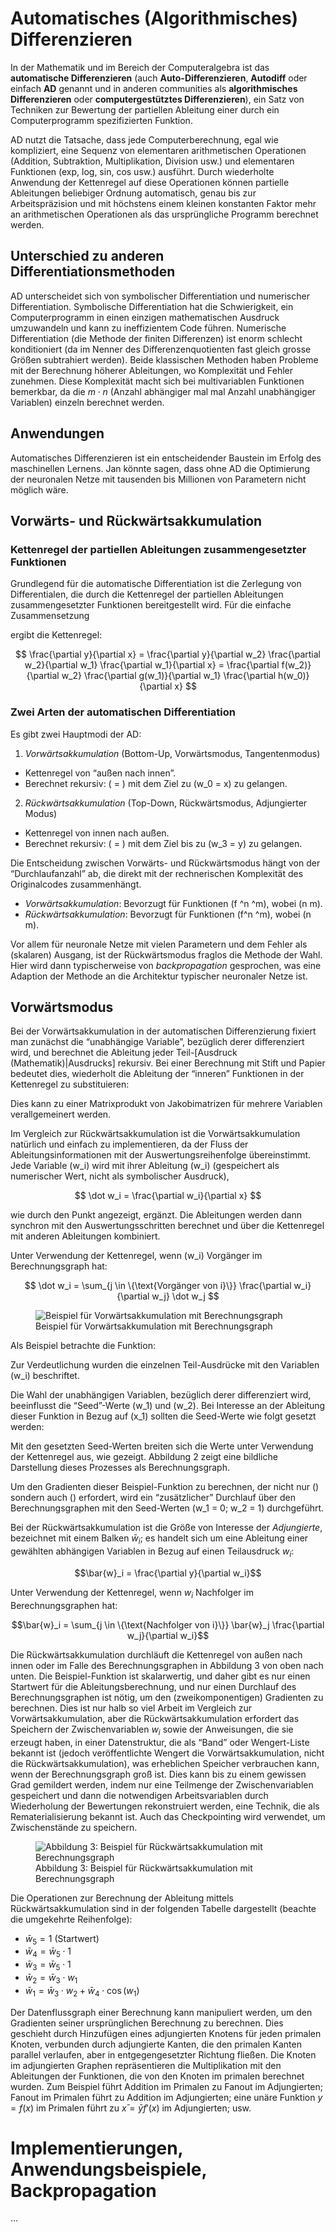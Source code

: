 # Automatisches (Algorithmisches) Differenzieren

In der Mathematik und im Bereich der Computeralgebra ist das **automatische
Differenzieren** (auch **Auto-Differenzieren**, **Autodiff** oder einfach **AD**
genannt und in anderen communities als **algorithmisches Differenzieren** oder
**computergestütztes Differenzieren**), ein Satz von Techniken zur Bewertung der
partiellen Ableitung einer durch ein Computerprogramm spezifizierten Funktion.

AD nutzt die Tatsache, dass jede Computerberechnung,
egal wie kompliziert, eine Sequenz von elementaren arithmetischen Operationen
(Addition, Subtraktion, Multiplikation, Division usw.) und elementaren
Funktionen (exp, log, sin, cos usw.) ausführt. Durch wiederholte Anwendung der
Kettenregel auf diese Operationen können partielle Ableitungen beliebiger
Ordnung automatisch, genau bis zur Arbeitspräzision und mit höchstens einem
kleinen konstanten Faktor mehr an arithmetischen Operationen als das
ursprüngliche Programm berechnet werden.

## Unterschied zu anderen Differentiationsmethoden

AD unterscheidet sich von symbolischer Differentiation
und numerischer Differentiation. Symbolische Differentiation hat die
Schwierigkeit, ein Computerprogramm in einen einzigen mathematischen Ausdruck
umzuwandeln und kann zu ineffizientem Code führen. Numerische Differentiation
(die Methode der finiten Differenzen) ist enorm schlecht konditioniert (da im Nenner des Differenzenquotienten fast gleich grosse Gr&ouml;&szlig;en subtrahiert werden).
Beide klassischen Methoden
haben Probleme mit der Berechnung höherer Ableitungen, wo Komplexität und Fehler
zunehmen. Diese Komplexit&auml;t macht sich bei multivariablen Funktionen
bemerkbar, da die $m \cdot n$ (Anzahl abh&auml;ngiger mal mal Anzahl unabh&auml;ngiger Variablen) einzeln berechnet werden. 

## Anwendungen

Automatisches Differenzieren ist ein entscheidender Baustein im Erfolg des
maschinellen Lernens. Jan k&ouml;nnte sagen, dass ohne AD die Optimierung der
neuronalen Netze mit tausenden bis Millionen von Parametern nicht m&ouml;glich
w&auml;re.

## Vorwärts- und Rückwärtsakkumulation

### Kettenregel der partiellen Ableitungen zusammengesetzter Funktionen

Grundlegend für die automatische Differentiation ist die Zerlegung von
Differentialen, die durch die Kettenregel der partiellen Ableitungen
zusammengesetzter Funktionen bereitgestellt wird. Für die einfache
Zusammensetzung

\begin{align}
y &= f(g(h(x))) = f(g(h(w_0))) = f(g(w_1)) = f(w_2) = w_3 \\
w_0 &= x \\ 
w_1 &= h(w_0) \\
w_2 &= g(w_1) \\
w_3 &= f(w_2) = y
\end{align}

ergibt die Kettenregel:

$$
\frac{\partial y}{\partial x} = \frac{\partial y}{\partial w_2} \frac{\partial w_2}{\partial w_1} \frac{\partial w_1}{\partial x} = \frac{\partial f(w_2)}{\partial w_2} \frac{\partial g(w_1)}{\partial w_1} \frac{\partial h(w_0)}{\partial x}
$$

### Zwei Arten der automatischen Differentiation

Es gibt zwei Hauptmodi der AD:

1. *Vorwärtsakkumulation* (Bottom-Up, Vorwärtsmodus, Tangentenmodus)

  - Kettenregel von "außen nach innen".
  - Berechnet rekursiv: \(\frac{\partial y}{\partial w_i} = \frac{\partial y}{\partial w_{i+1}} \frac{\partial w_{i+1}}{\partial w_{i}}\) mit dem Ziel zu \(w_0 = x\) zu gelangen.

2. *Rückwärtsakkumulation* (Top-Down, Rückwärtsmodus, Adjungierter Modus)

  - Kettenregel von innen nach außen.
  - Berechnet rekursiv: \(\frac{\partial w_i}{\partial x} = \frac{\partial w_i}{\partial w_{i-1}} \frac{\partial w_{i-1}}{\partial x}\) mit dem Ziel bis zu \(w_3 = y\) zu gelangen.

Die Entscheidung zwischen Vorwärts- und Rückwärtsmodus hängt von der "Durchlaufanzahl" ab, die direkt mit der rechnerischen Komplexität des Originalcodes zusammenhängt.

- *Vorwärtsakkumulation*: Bevorzugt für Funktionen \(f \colon \mathbb{R}^n \rightarrow \mathbb{R}^m\), wobei \(n \ll m\).
- *Rückwärtsakkumulation*: Bevorzugt für Funktionen \(f\colon \mathbb{R}^n \rightarrow \mathbb{R}^m\), wobei \(n \gg m\).

Vor allem f&uuml;r neuronale Netze mit vielen Parametern und dem Fehler als
(skalaren) Ausgang, ist der R&uuml;ckw&auml;rtsmodus fraglos die Methode der
Wahl. Hier wird dann typischerweise von *backpropagation* gesprochen, was eine
Adaption der Methode an die Architektur typischer neuronaler Netze ist.

## Vorw&auml;rtsmodus

Bei der Vorwärtsakkumulation in der automatischen Differenzierung fixiert man zunächst die "unabhängige Variable", bezüglich derer differenziert wird, und berechnet die Ableitung jeder Teil-[Ausdruck (Mathematik)|Ausdrucks] rekursiv. Bei einer Berechnung mit Stift und Papier bedeutet dies, wiederholt die Ableitung der "inneren" Funktionen in der Kettenregel zu substituieren:

\begin{align}
\frac{\partial y}{\partial x}
&= \frac{\partial y}{\partial w_{n-1}} \frac{\partial w_{n-1}}{\partial x} \\
&= \frac{\partial y}{\partial w_{n-1}} \left(\frac{\partial w_{n-1}}{\partial w_{n-2}} \frac{\partial w_{n-2}}{\partial x}\right) \\
&= \frac{\partial y}{\partial w_{n-1}} \left(\frac{\partial w_{n-1}}{\partial w_{n-2}} \left(\frac{\partial w_{n-2}}{\partial w_{n-3}} \frac{\partial w_{n-3}}{\partial x}\right)\right) \\
&= \cdots
\end{align}

Dies kann zu einer Matrixprodukt von Jakobimatrizen für mehrere Variablen verallgemeinert werden.

Im Vergleich zur Rückwärtsakkumulation ist die Vorwärtsakkumulation natürlich und einfach zu implementieren, da der Fluss der Ableitungsinformationen mit der Auswertungsreihenfolge übereinstimmt. Jede Variable \(w_i\) wird mit ihrer Ableitung \(\dot w_i\) (gespeichert als numerischer Wert, nicht als symbolischer Ausdruck),

$$
\dot w_i = \frac{\partial w_i}{\partial x}
$$

wie durch den Punkt angezeigt, ergänzt. Die Ableitungen werden dann synchron mit den Auswertungsschritten berechnet und über die Kettenregel mit anderen Ableitungen kombiniert.

Unter Verwendung der Kettenregel, wenn \(w_i\) Vorgänger im Berechnungsgraph hat:

$$
\dot w_i = \sum_{j \in \{\text{Vorgänger von i}\}} \frac{\partial w_i}{\partial w_j} \dot w_j
$$

![Beispiel für Vorwärtsakkumulation mit Berechnungsgraph](bilder/ForwardAccumulationAutomaticDifferentiation.png)

Als Beispiel betrachte die Funktion:

\begin{align*}
y
&= f(x_1, x_2) \\
&= x_1 x_2 + \sin x_1 \\
&= w_1 w_2 + \sin w_1 \\
&= w_3 + w_4 \\
&= w_5
\end{align*}

Zur Verdeutlichung wurden die einzelnen Teil-Ausdrücke mit den Variablen \(w_i\) beschriftet.

Die Wahl der unabhängigen Variablen, bezüglich derer differenziert wird, beeinflusst die "Seed"-Werte \(\dot w_1\) und \(\dot w_2\). Bei Interesse an der Ableitung dieser Funktion in Bezug auf \(x_1\) sollten die Seed-Werte wie folgt gesetzt werden:

\begin{align}
\dot w_1 = \frac{\partial w_1}{\partial x_1} = \frac{\partial x_1}{\partial x_1} = 1 \\
\dot w_2 = \frac{\partial w_2}{\partial x_1} = \frac{\partial x_2}{\partial x_1} = 0
\end{align}

Mit den gesetzten Seed-Werten breiten sich die Werte unter Verwendung der Kettenregel aus, wie gezeigt. Abbildung 2 zeigt eine bildliche Darstellung dieses Prozesses als Berechnungsgraph.

Um den Gradienten dieser Beispiel-Funktion zu berechnen, der nicht nur \(\frac{\partial y}{\partial x_1}\) sondern auch \(\frac{\partial y}{\partial x_2}\) erfordert, wird ein "zusätzlicher" Durchlauf über den Berechnungsgraphen mit den Seed-Werten \(\dot w_1 = 0; \dot w_2 = 1\) durchgeführt.

Bei der Rückwärtsakkumulation ist die Größe von Interesse der *Adjungierte*, bezeichnet mit einem Balken $\bar{w}_i$; es handelt sich um eine Ableitung einer gewählten abhängigen Variablen in Bezug auf einen Teilausdruck $w_i$:

$$\bar{w}_i = \frac{\partial y}{\partial w_i}$$

Unter Verwendung der Kettenregel, wenn $w_i$ Nachfolger im Berechnungsgraphen hat:

$$\bar{w}_i = \sum_{j \in \{\text{Nachfolger von i}\}} \bar{w}_j \frac{\partial w_j}{\partial w_i}$$

Die Rückwärtsakkumulation durchläuft die Kettenregel von außen nach innen oder im Falle des Berechnungsgraphen in Abbildung 3 von oben nach unten. Die Beispiel-Funktion ist skalarwertig, und daher gibt es nur einen Startwert für die Ableitungsberechnung, und nur einen Durchlauf des Berechnungsgraphen ist nötig, um den (zweikomponentigen) Gradienten zu berechnen. Dies ist nur halb so viel Arbeit im Vergleich zur Vorwärtsakkumulation, aber die Rückwärtsakkumulation erfordert das Speichern der Zwischenvariablen $w_i$ sowie der Anweisungen, die sie erzeugt haben, in einer Datenstruktur, die als "Band" oder Wengert-Liste bekannt ist (jedoch veröffentlichte Wengert die Vorwärtsakkumulation, nicht die Rückwärtsakkumulation), was erheblichen Speicher verbrauchen kann, wenn der Berechnungsgraph groß ist. Dies kann bis zu einem gewissen Grad gemildert werden, indem nur eine Teilmenge der Zwischenvariablen gespeichert und dann die notwendigen Arbeitsvariablen durch Wiederholung der Bewertungen rekonstruiert werden, eine Technik, die als Rematerialisierung bekannt ist. Auch das Checkpointing wird verwendet, um Zwischenstände zu speichern.

![Abbildung 3: Beispiel für Rückwärtsakkumulation mit Berechnungsgraph](bilder/ReverseaccumulationAD.png)

Die Operationen zur Berechnung der Ableitung mittels Rückwärtsakkumulation sind in der folgenden Tabelle dargestellt (beachte die umgekehrte Reihenfolge):

- $\bar{w}_5 = 1$ (Startwert)
- $\bar{w}_4 = \bar{w}_5 \cdot 1$
- $\bar{w}_3 = \bar{w}_5 \cdot 1$
- $\bar{w}_2 = \bar{w}_3 \cdot w_1$
- $\bar{w}_1 = \bar{w}_3 \cdot w_2 + \bar{w}_4 \cdot \cos(w_1)$

Der Datenflussgraph einer Berechnung kann manipuliert werden, um den Gradienten seiner ursprünglichen Berechnung zu berechnen. Dies geschieht durch Hinzufügen eines adjungierten Knotens für jeden primalen Knoten, verbunden durch adjungierte Kanten, die den primalen Kanten parallel verlaufen, aber in entgegengesetzter Richtung fließen. Die Knoten im adjungierten Graphen repräsentieren die Multiplikation mit den Ableitungen der Funktionen, die von den Knoten im primalen berechnet wurden. Zum Beispiel führt Addition im Primalen zu Fanout im Adjungierten; Fanout im Primalen führt zu Addition im Adjungierten; eine unäre Funktion $y = f(x)$ im Primalen führt zu $x̄ = ȳ f′(x)$ im Adjungierten; usw.

# Implementierungen, Anwendungsbeispiele, Backpropagation

...

